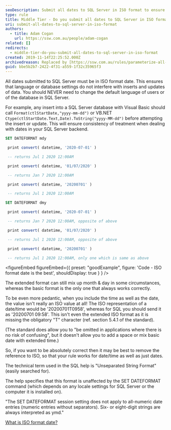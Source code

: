 ```yaml
---
seoDescription: Submit all dates to SQL Server in ISO format to ensure consistency and avoid language or database setting interference.
type: rule
title: Middle Tier - Do you submit all dates to SQL Server in ISO format?
uri: submit-all-dates-to-sql-server-in-iso-format
authors:
  - title: Adam Cogan
    url: https://ssw.com.au/people/adam-cogan
related: []
redirects:
  - middle-tier-do-you-submit-all-dates-to-sql-server-in-iso-format
created: 2019-11-14T22:25:52.000Z
archivedreason: Replaced by [https://ssw.com.au/rules/parameterize-all-input-to-your-database](/rules/parameterize-all-input-to-your-database)
guid: bbe5b2b7-2422-4f31-a559-1f32c35965f3
---
```


All dates submitted to SQL Server must be in ISO format date. This ensures that language or database settings do not interfere with inserts and updates of data. You should NEVER need to change the default language of users or of the database in SQL Server.

For example, any insert into a SQL Server database with Visual Basic should call `Format(ctlStartDate,"yyyy-mm-dd")` or VB.NET `Ctype(ctlStartDate.Text,Date).ToString("yyyy-MM-dd")` before attempting the insert or update. This will ensure consistency of treatment when dealing with dates in your SQL Server backend.
```sql
SET DATEFORMAT mdy

 print convert( datetime, '2020-07-01' )

 -- returns Jul 1 2020 12:00AM

 print convert( datetime, '01/07/2020' )

 -- returns Jan 7 2020 12:00AM

 print convert( datetime, '20200701' )

 -- returns Jul 1 2020 12:00AM

SET DATEFORMAT dmy

 print convert( datetime, '2020-07-01' )

 -- returns Jan 7 2020 12:00AM, opposite of above

 print convert( datetime, '01/07/2020' )

 -- returns Jul 1 2020 12:00AM, opposite of above

 print convert( datetime, '20200701' )

 -- returns Jul 1 2020 12:00AM, only one which is same as above
```

<figureEmbed figureEmbed={{
  preset: "goodExample",
  figure: 'Code - ISO format date is the best',
  shouldDisplay: true
} } />


The extended format can still mix up month & day in some circumstances, whereas the basic format is the only one that always works correctly.

To be even more pedantic, when you include the time as well as the date, the value isn't really an ISO value at all! The ISO representation of a date/time would be '20200701T0958', whereas for SQL you should send it as '20200701 09:58'. This isn't even the extended ISO format as it is missing the obligatory "T" character (ref. section 5.4.1 of the standard).

(The standard does allow you to "be omitted in applications where there is no risk of confusing", but it doesn't allow you to add a space or mix basic date with extended time.)

So, if you want to be absolutely correct then it may be best to remove the reference to ISO, so that your rule works for date/time as well as just dates.

The technical term used in the SQL help is "Unseparated String Format" (easily searched for).

The help specifies that this format is unaffected by the SET DATEFORMAT command (which depends on any locale settings for SQL Server or the computer it is installed on).

"The SET DATEFORMAT session setting does not apply to all-numeric date entries (numeric entries without separators). Six- or eight-digit strings are always interpreted as ymd."

[What is ISO format date?](https://www.w3.org/QA/Tips/iso-date)